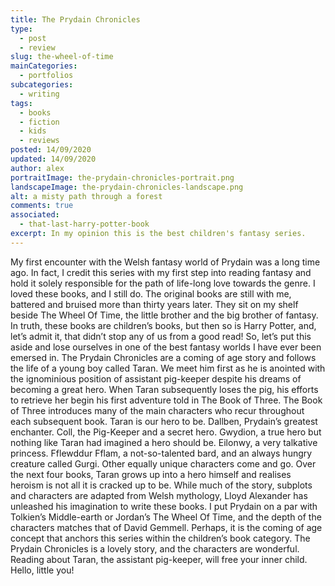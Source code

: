 ```yaml
---
title: The Prydain Chronicles
type: 
  - post
  - review
slug: the-wheel-of-time
mainCategories: 
  - portfolios
subcategories: 
  - writing
tags:
  - books
  - fiction
  - kids
  - reviews
posted: 14/09/2020
updated: 14/09/2020
author: alex
portraitImage: the-prydain-chronicles-portrait.png
landscapeImage: the-prydain-chronicles-landscape.png
alt: a misty path through a forest
comments: true
associated: 
  - that-last-harry-potter-book
excerpt: In my opinion this is the best children's fantasy series.
---
```


My first encounter with the Welsh fantasy world of Prydain was a long time ago. In fact, I credit this series with my first step into reading fantasy and hold it solely responsible for the path of life-long love towards the genre. I loved these books, and I still do. The original books are still with me, battered and bruised more than thirty years later. They sit on my shelf beside The Wheel Of Time, the little brother and the big brother of fantasy.  
In truth, these books are children’s books, but then so is Harry Potter, and, let’s admit it, that didn’t stop any of us from a good read! So, let’s put this aside and lose ourselves in one of the best fantasy worlds I have ever been emersed in.
The Prydain Chronicles are a coming of age story and follows the life of a young boy called Taran. We meet him first as he is anointed with the ignominious position of assistant pig-keeper despite his dreams of becoming a great hero. When Taran subsequently loses the pig, his efforts to retrieve her begin his first adventure told in The Book of Three.  The Book of Three introduces many of the main characters who recur throughout each subsequent book. Taran is our hero to be. Dallben, Prydain’s greatest enchanter. Coll, the Pig-Keeper and a secret hero. Gwydion, a true hero but nothing like Taran had imagined a hero should be. Eilonwy, a very talkative princess. Fflewddur Fflam, a not-so-talented bard, and an always hungry creature called Gurgi. Other equally unique characters come and go. Over the next four books, Taran grows up into a hero himself and realises heroism is not all it is cracked up to be. 
While much of the story, subplots and characters are adapted from Welsh mythology, Lloyd Alexander has unleashed his imagination to write these books. I put Prydain on a par with Tolkien’s Middle-earth or Jordan’s The Wheel Of Time, and the depth of the characters matches that of David Gemmell. Perhaps, it is the coming of age concept that anchors this series within the children’s book category. 
The Prydain Chronicles is a lovely story, and the characters are wonderful. Reading about Taran, the assistant pig-keeper, will free your inner child. Hello, little you!

